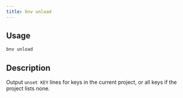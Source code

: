 ```yaml
---
title: bnv unload
---
```


## Usage

```bash
bnv unload
```

## Description

Output `unset KEY` lines for keys in the current project, or all keys if the project lists none.


